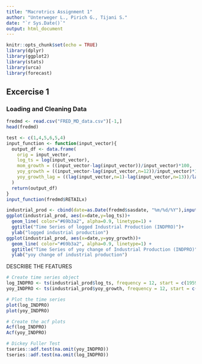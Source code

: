 ```yaml
---
title: "Macrotrics Assignment 1"
author: "Unterweger L., Pirich G., Tijani S."
date: "`r Sys.Date()`"
output: html_document
---
```


```r
knitr::opts_chunk$set(echo = TRUE)
library(dplyr)
library(ggplot2)
library(stats)
library(urca)
library(forecast)
```

## Excercise 1
### Loading and Cleaning Data
```r
fredmd <- read.csv("FRED_MD_data.csv")[-1,]
head(fredmd)
```

\textit{Create a function that takes a vector containing observations of a time series as input and returns a dataframe with the following transformed series in its columns as output:
– the original time series in its raw form.
– the log-transformed time series.
– month-on-month growth rates in percent.
– year-on-year growth rates in percent.
– the first lag of the year-on-year growth rates of the time series. !!!!Was ist das???}

```r
test <- c(1,4,5,6,5,4)
input_function <- function(input_vector){
  output_df <- data.frame(
    orig = input_vector,
    log_ts = log(input_vector),
    mom_growth = ((input_vector-lag(input_vector))/input_vector)*100,
    yoy_growth = ((input_vector-lag(input_vector,n=12))/input_vector)*100,
    yoy_growth_lag = ((lag(input_vector,n=1)-lag(input_vector,n=13))/lag(input_vector,n=1))*100
  )
  return(output_df)
}
input_function(fredmd$RETAILx)
```

\textit{Use the created function to create a dataframe with the various transformation for US industrial production (mnemonic INDPRO), plot the logged time series and the yearly changes produced by the function. Briefly describe the properties of the time series.}
```r
industrial_prod <- cbind(date=as.Date(fredmd$sasdate, "%m/%d/%Y"),input_function(fredmd$INDPRO))
ggplot(industrial_prod, aes(x=date,y=log_ts))+
  geom_line( color="#69b3a2", alpha=0.9, linetype=1) +
  ggtitle("Time Series of logged Industrial Production (INDPRO)")+
  ylab("logged industrial production")
ggplot(industrial_prod, aes(x=date,y=yoy_growth))+
  geom_line( color="#69b3a2", alpha=0.9, linetype=1) +
  ggtitle("Time Series of yoy change of Industrial Production (INDPRO)")+
  ylab("yoy change of industrial production")
```

DESCRIBE THE FEATURES

\textit{Using suitable functions from the stats and urca package, assess the properties of both logged industrial production and its yearly growth rate. Plot the autocorrelation function and perform Dickey-Fuller tests to test for a unit root (note the different specifications, i.e. including a drift or a trend), interpret the results.}
```r
# Create time series object
log_INDPRO <- ts(industrial_prod$log_ts, frequency = 12, start = c(1959,1,1))
yoy_INDPRO <- ts(industrial_prod$yoy_growth, frequency = 12, start = c(1960,1,1))

# Plot the time series
plot(log_INDPRO)
plot(yoy_INDPRO)

# Create the acf plots
Acf(log_INDPRO)
Acf(yoy_INDPRO)

# Dickey Fuller Test
tseries::adf.test(na.omit(yoy_INDPRO))
tseries::adf.test(na.omit(log_INDPRO))
```

